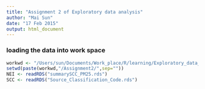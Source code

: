 ```yaml
---
title: "Assignment 2 of Exploratory data analysis"
author: "Mai Sun"
date: "17 Feb 2015"
output: html_document
---
```

### loading the data into work space
```r
workwd <- "/Users/sun/Documents/Work_place/R/learning/Exploratory_data_analysis"
setwd(paste(workwd,"/Assignment2/",sep=""))
NEI <- readRDS("summarySCC_PM25.rds")
SCC <- readRDS("Source_Classification_Code.rds")
```

